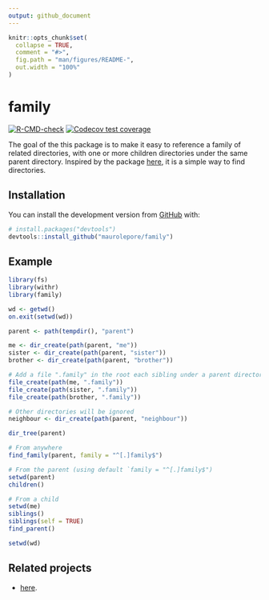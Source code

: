 ```yaml
---
output: github_document
---
```


<!-- README.md is generated from README.Rmd. Please edit that file -->

```r
knitr::opts_chunk$set(
  collapse = TRUE,
  comment = "#>",
  fig.path = "man/figures/README-",
  out.width = "100%"
)
```

# family

<!-- badges: start -->
[![R-CMD-check](https://github.com/maurolepore/family/workflows/R-CMD-check/badge.svg)](https://github.com/maurolepore/family/actions)
[![Codecov test coverage](https://codecov.io/gh/maurolepore/family/branch/master/graph/badge.svg)](https://codecov.io/gh/maurolepore/family?branch=master)
<!-- badges: end -->

The goal of the this package is to make it easy to reference a family of related directories, with one or more children directories under the same parent directory. Inspired by the package [here](https://github.com/r-lib/here), it is a simple way to find directories.

## Installation

You can install the development version from [GitHub](https://github.com/) with:

``` r
# install.packages("devtools")
devtools::install_github("maurolepore/family")
```

## Example

```r
library(fs)
library(withr)
library(family)

wd <- getwd()
on.exit(setwd(wd))

parent <- path(tempdir(), "parent")

me <- dir_create(path(parent, "me"))
sister <- dir_create(path(parent, "sister"))
brother <- dir_create(path(parent, "brother"))

# Add a file ".family" in the root each sibling under a parent directory
file_create(path(me, ".family"))
file_create(path(sister, ".family"))
file_create(path(brother, ".family"))

# Other directories will be ignored
neighbour <- dir_create(path(parent, "neighbour"))

dir_tree(parent)

# From anywhere
find_family(parent, family = "^[.]family$")

# From the parent (using default `family = "^[.]family$")
setwd(parent)
children()

# From a child
setwd(me)
siblings()
siblings(self = TRUE)
find_parent()

setwd(wd)
```

## Related projects

* [here](https://github.com/r-lib/here).
